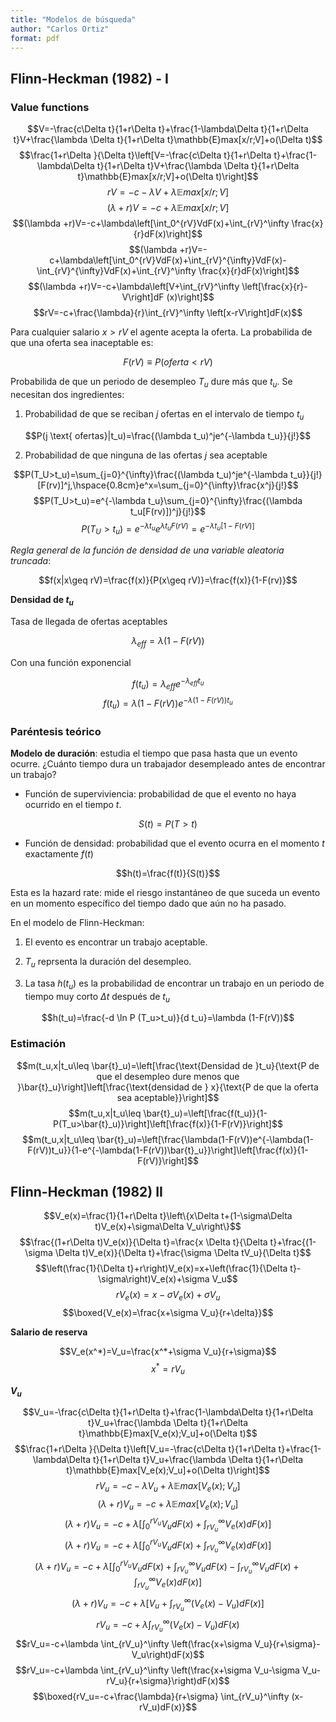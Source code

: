 ```yaml
---
title: "Modelos de búsqueda"
author: "Carlos Ortiz"
format: pdf
---
```


## Flinn-Heckman (1982) - I

### Value functions

$$V=-\frac{c\Delta t}{1+r\Delta t}+\frac{1-\lambda\Delta t}{1+r\Delta t}V+\frac{\lambda \Delta t}{1+r\Delta t}\mathbb{E}max[x/r;V]+o(\Delta t)$$
$$\frac{1+r\Delta }{\Delta t}\left[V=-\frac{c\Delta t}{1+r\Delta t}+\frac{1-\lambda\Delta t}{1+r\Delta t}V+\frac{\lambda \Delta t}{1+r\Delta t}\mathbb{E}max[x/r;V]+o(\Delta t)\right]$$
$$rV = -c -\lambda V +\lambda \mathbb{E}max[x/r;V]$$
$$(\lambda+r)V=-c+\lambda \mathbb{E}max[x/r;V]$$
$$(\lambda +r)V=-c+\lambda\left[\int_0^{rV}VdF(x)+\int_{rV}^\infty \frac{x}{r}dF(x)\right]$$
$$(\lambda +r)V=-c+\lambda\left[\int_0^{rV}VdF(x)+\int_{rV}^{\infty}VdF(x)-\int_{rV}^{\infty}VdF(x)+\int_{rV}^\infty \frac{x}{r}dF(x)\right]$$
$$(\lambda +r)V=-c+\lambda\left[V+\int_{rV}^\infty \left[\frac{x}{r}-V\right]dF
(x)\right]$$
$$rV=-c+\frac{\lambda}{r}\int_{rV}^\infty \left[x-rV\right]dF(x)$$

Para cualquier salario $x>rV$ el agente acepta la oferta. La probabilida de que una oferta sea inaceptable es:

$$F(rV)\equiv P(oferta < rV)$$

Probabilida de que un periodo de desempleo $T_u$ dure más que $t_u$. Se necesitan dos ingredientes:

1. Probabilidad de que se reciban $j$ ofertas en el intervalo de tiempo $t_u$

$$P(j \text{ ofertas}|t_u)=\frac{(\lambda t_u)^je^{-\lambda t_u}}{j!}$$

2. Probabilidad de que ninguna de las ofertas $j$ sea aceptable

$$P(T_U>t_u)=\sum_{j=0}^{\infty}\frac{(\lambda t_u)^je^{-\lambda t_u}}{j!}[F(rv)]^j,\hspace{0.8cm}e^x=\sum_{j=0}^{\infty}\frac{x^j}{j!}$$
$$P(T_U>t_u)=e^{-\lambda t_u}\sum_{j=0}^{\infty}\frac{(\lambda t_u[F(rv)])^j}{j!}$$
$$P(T_U>t_u)=e^{-\lambda t_u}e^{\lambda t_u F(rV)}=e^{-\lambda t_u[1-F(rV)]}$$

*Regla general de la función de densidad de una variable aleatoria truncada*:

$$f(x|x\geq rV)=\frac{f(x)}{P(x\geq rV)}=\frac{f(x)}{1-F(rv)}$$

**Densidad de $t_u$**

Tasa de llegada de ofertas aceptables

$$\lambda_{eff}=\lambda(1-F(rV))$$

Con una función exponencial

$$f(t_u)=\lambda_{eff}e^{-\lambda_{eff}t_u}$$
$$f(t_u)=\lambda(1-F(rV))e^{-\lambda(1-F(rV))t_u}$$

### Paréntesis teórico

**Modelo de duración**: estudia el tiempo que pasa hasta que un evento ocurre. ¿Cuánto tiempo dura un trabajador desempleado antes de encontrar un trabajo?

- Función de superviviencia: probabilidad de que el evento no haya ocurrido en el tiempo $t$.

$$S(t)=P(T>t)$$

- Función de densidad: probabilidad que el evento ocurra en el momento $t$ exactamente $f(t)$

$$h(t)=\frac{f(t)}{S(t)}$$

Esta es la hazard rate: mide el riesgo instantáneo de que suceda un evento en un momento específico del tiempo dado que aún no ha pasado.

En el modelo de Flinn-Heckman:

1. El evento es encontrar un trabajo aceptable.

2. $T_u$ reprsenta la duración del desempleo.

3. La tasa $h(t_u)$ es la probabilidad de encontrar un trabajo en un periodo de tiempo muy corto $\Delta t$ después de $t_u$

$$h(t_u)=\frac{-d \ln P (T_u>t_u)}{d t_u}=\lambda (1-F(rV))$$

### Estimación

$$m(t_u,x|t_u\leq \bar{t}_u)=\left[\frac{\text{Densidad de }t_u}{\text{P de que el desempleo dure menos que }\bar{t}_u}\right]\left[\frac{\text{densidad de } x}{\text{P de que la oferta sea aceptable}}\right]$$
$$m(t_u,x|t_u\leq \bar{t}_u)=\left[\frac{f(t_u)}{1-P(T_u>\bar{t}_u)}\right]\left[\frac{f(x)}{1-F(rV)}\right]$$
$$m(t_u,x|t_u\leq \bar{t}_u)=\left[\frac{\lambda(1-F(rV))e^{-\lambda(1-F(rV))t_u}}{1-e^{-\lambda(1-F(rV))\bar{t}_u}}\right]\left[\frac{f(x)}{1-F(rV)}\right]$$


\newpage

## Flinn-Heckman (1982) II

$$V_e(x)=\frac{1}{1+r\Delta t}\left\{x\Delta t+(1-\sigma\Delta t)V_e(x)+\sigma\Delta V_u\right\}$$
$$\frac{(1+r\Delta t)V_e(x)}{\Delta t}=\frac{x \Delta t}{\Delta t}+\frac{(1-\sigma \Delta t)V_e(x)}{\Delta t}+\frac{\sigma \Delta tV_u}{\Delta t}$$
$$\left(\frac{1}{\Delta t}+r\right)V_e(x)=x+\left(\frac{1}{\Delta t}-\sigma\right)V_e(x)+\sigma V_u$$
$$r V_e(x)=x-\sigma V_e(x)+\sigma V_u$$
$$\boxed{V_e(x)=\frac{x+\sigma V_u}{r+\delta}}$$

**Salario de reserva**

$$V_e(x^*)=V_u=\frac{x^*+\sigma V_u}{r+\sigma}$$
$$x^*=rV_u$$

**$V_u$**

$$V_u=-\frac{c\Delta t}{1+r\Delta t}+\frac{1-\lambda\Delta t}{1+r\Delta t}V_u+\frac{\lambda \Delta t}{1+r\Delta t}\mathbb{E}max[V_e(x);V_u]+o(\Delta t)$$
$$\frac{1+r\Delta }{\Delta t}\left[V_u=-\frac{c\Delta t}{1+r\Delta t}+\frac{1-\lambda\Delta t}{1+r\Delta t}V_u+\frac{\lambda \Delta t}{1+r\Delta t}\mathbb{E}max[V_e(x);V_u]+o(\Delta t)\right]$$
$$rV_u = -c -\lambda V_u +\lambda \mathbb{E}max[V_e(x);V_u]$$
$$(\lambda+r)V_u=-c+\lambda \mathbb{E}max[V_e(x);V_u]$$
$$(\lambda +r)V_u=-c+\lambda\left[\int_0^{rV_u}V_udF(x)+\int_{rV_u}^\infty V_e(x)dF(x)\right]$$
$$(\lambda +r)V_u=-c+\lambda\left[\int_0^{rV_u}V_udF(x)+\int_{rV_u}^\infty V_e(x)dF(x)\right]$$
$$(\lambda +r)V_u=-c+\lambda\left[\int_0^{rV_u}V_udF(x)+\int_{rV_u}^{\infty}V_udF(x)-\int_{rV_u}^{\infty}V_udF(x)+\int_{rV_u}^\infty V_e(x)dF(x)\right]$$
$$(\lambda +r)V_u=-c+\lambda \left[V_u+\int_{rV_u}^\infty (V_e(x)-V_u)dF(x)\right]$$
$$rV_u=-c+\lambda \int_{rV_u}^\infty (V_e(x)-V_u)dF(x)$$
$$rV_u=-c+\lambda \int_{rV_u}^\infty \left(\frac{x+\sigma V_u}{r+\sigma}-V_u\right)dF(x)$$
$$rV_u=-c+\lambda \int_{rV_u}^\infty \left(\frac{x+\sigma V_u-\sigma V_u-rV_u}{r+\sigma}\right)dF(x)$$
$$\boxed{rV_u=-c+\frac{\lambda}{r+\sigma} \int_{rV_u}^\infty (x-rV_u)dF(x)}$$


